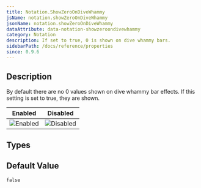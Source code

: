 ```yaml
---
title: Notation.ShowZeroOnDiveWhammy
jsName: notation.showZeroOnDiveWhammy
jsonName: notation.showZeroOnDiveWhammy
dataAttribute: data-notation-showzeroondivewhammy
category: Notation
description: If set to true, 0 is shown on dive whammy bars.
sidebarPath: /docs/reference/properties
since: 0.9.6
---
```



## Description

By default there are no 0 values shown on dive whammy bar effects. If this setting is set to true, they are shown. 

<PropertyDescription metadata={metadata} />

| Enabled                                                              | Disabled                                                                |
|----------------------------------------------------------------------|-------------------------------------------------------------------------|
| ![Enabled](/img/reference/property/showzeroondivewhammy-enabled.png) | ![Disabled](/img/reference/property/showzeroondivewhammy-disabled.png)  |

## Types

<TypeTable>
    <TypeRow name="bool" />
</TypeTable>

## Default Value

`false`